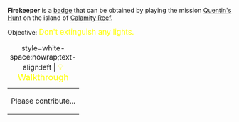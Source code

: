 '''Firekeeper''' is a [[Badges|badge]] that can be obtained by playing the mission [[Quentin's Hunt]] on the island of [[Calamity Reef]].

Objective: <big style="color:yellow">Don't extinguish any lights.</big>

{| class="mw-collapsible mw-collapsed"
|+ style=white-space:nowrap;text-align:left | <big style="color:yellow">💡 Walkthrough</big>
|-
| Please contribute...
|}